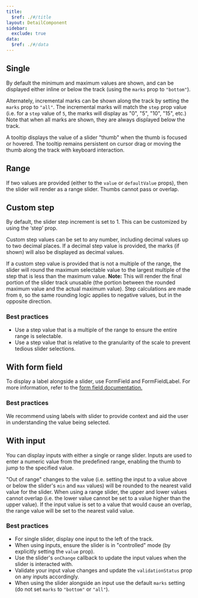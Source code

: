 ```yaml
---
title:
  $ref: ./#/title
layout: DetailComponent
sidebar:
  exclude: true
data:
  $ref: ./#/data
---
```


## Single

By default the minimum and maximum values are shown, and can be displayed either inline or below the track (using the `marks` prop to `"bottom"`).

Alternately, incremental marks can be shown along the track by setting the `marks` prop to `"all"`. The incremental marks will match the `step` prop value (i.e. for a `step` value of `5`, the marks will display as "0", "5", "10", "15", etc.) Note that when all marks are shown, they are always displayed below the track.

A tooltip displays the value of a slider "thumb" when the thumb is focused or hovered. The tooltip remains persistent on cursor drag or moving the thumb along the track with keyboard interaction.

<LivePreview componentName="slider" exampleName="Single" />

## Range

If two values are provided (either to the `value` or `defaultValue` props), then the slider will render as a range slider. Thumbs cannot pass or overlap.

<LivePreview componentName="slider" exampleName="Range" />

## Custom step

By default, the slider step increment is set to 1. This can be customized by using the ‘step’ prop.

Custom step values can be set to any number, including decimal values up to two decimal places. If a decimal step value is provided, the marks (if shown) will also be displayed as decimal values.

If a custom step value is provided that is not a multiple of the range, the slider will round the maximum selectable value to the largest multiple of the step that is less than the maximum value. **Note:** This will render the final portion of the slider track unusable (the portion between the rounded maximum value and the actual maximum value). Step calculations are made from `0`, so the same rounding logic applies to negative values, but in the opposite direction.

### Best practices

- Use a step value that is a multiple of the range to ensure the entire range is selectable.
- Use a step value that is relative to the granularity of the scale to prevent tedious slider selections.

<LivePreview componentName="slider" exampleName="CustomStep" />

## With form field

To display a label alongside a slider, use FormField and FormFieldLabel. For more information, refer to the [form field documentation.](/salt/components/form-field/examples)

### Best practices

We recommend using labels with slider to provide context and aid the user in understanding the value being selected.

<LivePreview componentName="slider" exampleName="WithFormField" />

## With input

You can display inputs with either a single or range slider. Inputs are used to enter a numeric value from the predefined range, enabling the thumb to jump to the specified value.

"Out of range" changes to the value (i.e. setting the input to a value above or below the slider's `min` and `max` values) will be rounded to the nearest valid value for the slider. When using a range slider, the upper and lower values cannot overlap (i.e. the lower value cannot be set to a value higher than the upper value). If the input value is set to a value that would cause an overlap, the range value will be set to the nearest valid value.

### Best practices

- For single slider, display one input to the left of the track.
- When using inputs, ensure the slider is in "controlled" mode (by explicitly setting the `value` prop).
- Use the slider's `onChange` callback to update the input values when the slider is interacted with.
- Validate your input value changes and update the `validationStatus` prop on any inputs accordingly.
- When using the slider alongside an input use the default `marks` setting (do not set `marks` to `"bottom"` or `"all"`).

<LivePreview componentName="slider" exampleName="WithInput" />
